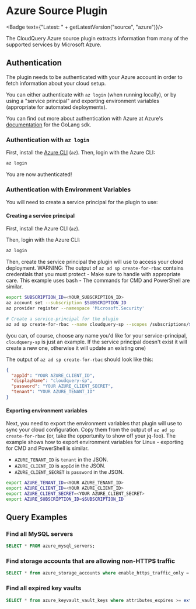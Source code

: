 # Azure Source Plugin


<Badge text={"Latest: " + getLatestVersion("source", "azure")}/>

The CloudQuery Azure source plugin extracts information from many of the supported services by Microsoft Azure.

## Authentication

The plugin needs to be authenticated with your Azure account in order to fetch information about your cloud setup.

You can either authenticate with `az login` (when running locally), or by using a "service principal" and exporting environment variables (appropriate for automated deployments).

You can find out more about authentication with Azure at Azure's [documentation](https://github.com/Azure/azure-sdk-for-go) for the GoLang sdk.

### Authentication with `az login`

First, install the [Azure CLI](https://docs.microsoft.com/en-us/cli/azure/install-azure-cli) (`az`). Then, login with the Azure CLI:

```bash
az login
```

You are now authenticated!

### Authentication with Environment Variables

You will need to create a service principal for the plugin to use:

#### Creating a service principal

First, install the Azure CLI (`az`).

Then, login with the Azure CLI:

```bash
az login
```

Then, create the service principal the plugin will use to access your cloud deployment. WARNING: The output of
`az ad sp create-for-rbac` contains credentials that you must protect - Make sure to handle with appropriate care.
This example uses bash - The commands for CMD and PowerShell are similar.

```bash
export SUBSCRIPTION_ID=<YOUR_SUBSCRIPTION_ID>
az account set --subscription $SUBSCRIPTION_ID
az provider register --namespace 'Microsoft.Security'

# Create a service-principal for the plugin
az ad sp create-for-rbac --name cloudquery-sp --scopes /subscriptions/$SUBSCRIPTION_ID --role Reader
```

(you can, of course, choose any name you'd like for your service-principal, `cloudquery-sp` is just an example.
If the service principal doesn't exist it will create a new one, otherwise it will update an existing one)

The output of `az ad sp create-for-rbac` should look like this:

```json
{
  "appId": "YOUR AZURE_CLIENT_ID",
  "displayName": "cloudquery-sp",
  "password": "YOUR AZURE_CLIENT_SECRET",
  "tenant": "YOUR AZURE_TENANT_ID"
}
```

#### Exporting environment variables

Next, you need to export the environment variables that plugin will use to sync your cloud configuration.
Copy them from the output of `az ad sp create-for-rbac` (or, take the opportunity to show off your jq-foo).
The example shows how to export environment variables for Linux - exporting for CMD and PowerShell is similar.

- `AZURE_TENANT_ID` is `tenant` in the JSON.
- `AZURE_CLIENT_ID` is `appId` in the JSON.
- `AZURE_CLIENT_SECRET` is `password` in the JSON.

```bash
export AZURE_TENANT_ID=<YOUR AZURE_TENANT_ID>
export AZURE_CLIENT_ID=<YOUR AZURE_CLIENT_ID>
export AZURE_CLIENT_SECRET=<YOUR AZURE_CLIENT_SECRET>
export AZURE_SUBSCRIPTION_ID=$SUBSCRIPTION_ID
```

## Query Examples

### Find all MySQL servers

```sql
SELECT * FROM azure_mysql_servers;
```

### Find storage accounts that are allowing non-HTTPS traffic

```sql
SELECT * from azure_storage_accounts where enable_https_traffic_only = false;
```

### Find all expired key vaults

```sql
SELECT * from azure_keyvault_vault_keys where attributes_expires >= extract(epoch from now()) * 1000;
```
